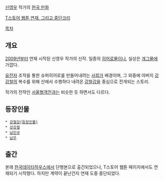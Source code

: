 [[신영우]] 작가의 [[한국 만화]]

[http://m.tstore.co.kr/mobilepoc/webtoon/webtoonList.omp?prodId=H900700591&strPrePageNm=0c06012O&strPid=H900700591 T스토어 웹툰 연재. 그리고 중단크리]

[[목차]]
== 개요 ==
[[2009년]]부터 연재 시작된 신영우 작가의 신작. 일종의 [[히어로]]물이나, 실상은 [[개그]]물에 가깝다. 

[[유전자]] 조작을 통한 슈퍼히어로를 만들어내려는 [[사회]]가 배경이며, 그 와중에 아버지 [[강강철]]의 복수를 위해 산에서 수행하다 내려온 [[강철강]]을 중심으로 전개되는 스토리.

작가의 전작인 [[서울협객전]]과는 비슷한 듯 하면서도 다르다.

== 등장인물 ==
 * [[강철강(등장인물)]]
 * [[강강철]]
 * [[남인규]]
 * [[남우]]

== 출간 ==
본래 [[한국데이타하우스]]에서 단행본으로 출간되었으나, T스토어 웹툰 페이지에서도 연재되기 시작했다.
하지만 계약이 끝난건지 연재 도중 중단되었다. 

